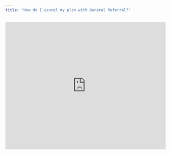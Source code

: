 ```yaml
---
title: "How do I cancel my plan with General Referral?"
---
```


<Frame>
  <iframe width="100%" height="400" src="https://www.youtube.com/watch?v=zROMlypt63c&wmode=opaque" frameborder="0" allowfullscreen />
</Frame>

## **To Cancel your Plan**

Simply log into [the member portal](https://app.generalreferral.com/members) and select cancel my plan. Unfortunately, we are not able to process refunds. Upon cancellation, you will receive an automatic confirmation from our system.

Memberships will be automatically cancelled for failure to pay membership renewal or for failure to complete any steps required for license renewal.

## **To Release Your License**

Once your plan has been cancelled, you will need to [send an email](https://app.generalreferral.com/contact) requesting that we release your license. Within ten business days (usually much faster), your license will be released to the State of New Jersey and will appear as inactive until you join a broker. We will send you a notification once this step is complete.

Confirmation of your license status can be obtained using the state's license lookup portal: https://www.state.nj.us/dobi/division_rec/licensing/online_Instructions/licSearch.html

Once your license has been released, it usually takes 24 hours before the state portal is updated.

## **Referral Agreements**

Per the terms of your [independent contractor agreement](https://www.generalreferral.com/ica), upon cancellation of your membership or termination of your license affiliation with General Referral, you will be compensated as follows:

For commission received amounts over \$590, you receive 50% of the commission received by General Referral on the initial transaction related to any existing referral agreements. Any subsequent transactions subject to the referral agreement or for any referral commission collected less than \$590, you will not be compensated.